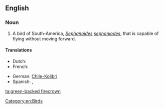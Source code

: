 ==English==
{{wikipedia|Green-backed Firecrown}}

===Noun===
{{en-noun|head=[[green]]-[[backed]] [[firecrown]]}}

# A bird of South-America, ''[[Sephanoides]] [[sephaniodes]]'', that is capable of flying without moving forward.

====Translations====
{{trans-top|''Sephanoides sephaniodes''}}
* Dutch: {{t+|nl|kolibrie|m}}
* French: {{t+|fr|colibri|m}}
{{trans-mid}}
* German: [[Chile-Kolibri]] {{m}}
* Spanish: {{t+|es|picaflor|m}}, {{t+|es|colibrí|m}}
{{trans-bottom}}

[[Category:en:Birds]]

[[ta:green-backed firecrown]]